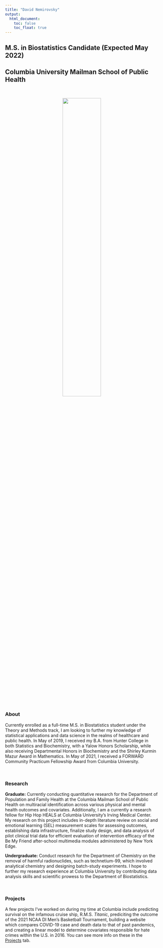 ```yaml
---
title: "David Nemirovsky"
output: 
  html_document:
    toc: false
    toc_float: true
---
```


## M.S. in Biostatistics Candidate (Expected May 2022)
## Columbia University Mailman School of Public Health

<br>

<div align = "center">
![](pro_pic.png){width=50%}

<div align = "left">

<br>

### About

Currently enrolled as a full-time M.S. in Biostatistics student under the Theory and Methods track, I am looking to further my knowledge of statistical applications and data science in the realms of healthcare and public health. In May of 2019, I received my B.A. from Hunter College in both Statistics and Biochemistry, with a Yalow Honors Scholarship, while also receiving Departmental Honors in Biochemistry and the Shirley Kurmin Mazur Award in Mathematics. In May of 2021, I received a FORWARD Community Practicum Fellowship Award from Columbia University.

<br>

### Research

**Graduate:** Currently conducting quantitative research for the Department of Population and Family Health at the Columbia Mailman School of Public Health on multiracial identification across various physical and mental health outcomes and covariates. Additionally, I am a currently a research fellow for Hip Hop HEALS at Columbia University's Irving Medical Center. My research on this project includes in-depth literature review on social and emotional learning (SEL) measurement scales for assessing outcomes, establishing data infrastructure, finalize study design, and data analysis of pilot clinical trial data for efficient evaluation of intervention efficacy of the Be My Friend after-school multimedia modules administered by New York Edge.

**Undergraduate:** Conduct research for the Department of Chemistry on the removal of harmful radionuclides, such as technetium-99, which involved analytical chemistry and designing batch-study experiments. I hope to further my research experience at Columbia University by contributing data analysis skills and scientific prowess to the Department of Biostatistics.

<br>

### Projects

A few projects I've worked on during my time at Columbia include predicting survival on the infamous cruise ship, R.M.S. *Titanic*, prediciting the outcome of the 2021 NCAA DI Men’s Basketball Tournament, building a website which compares COVID-19 case and death data to that of past pandemics, and creating a linear model to determine covariates responsible for hate crimes within the U.S. in 2016. You can see more info on these in the [Projects](https://david-nemirovsky.github.io/projects.html) tab.